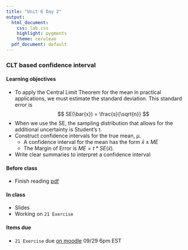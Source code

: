 ```yaml
---
title: "Unit 6 Day 2"
output: 
  html_document:
    css: lab.css
    highlight: pygments
    theme: cerulean
  pdf_document: default
---
```


###  CLT based confidence interval

#### Learning objectives 

* To apply the Central Limit Theorem for the mean in practical applications, we must
estimate the standard deviation. This standard error is 
$$ SE(\bar{x}) = \frac{s}{\sqrt{n}} $$
* When we use the SE, the sampling distribution that allows for the additional uncertainty is Student’s t.
* Construct confidence intervals for the true mean, $\mu$.
  * A confidence interval for the mean has the form $\bar{x} \pm ME$
  * The Margin of Error is $ME = t* SE(\bar{x})$.
* Write clear summaries to interpret a confidence interval


#### Before class
* Finish reading [pdf](https://piazza.com/class_profile/get_resource/kcqqet0ou724kc/kfmxy2m327a66y)

#### In class
* Slides
* Working on `21 Exercise`

#### Items due
* `21 Exercise` due [on moodle](https://moodle.mtholyoke.edu/mod/assign/view.php?id=573212) 09/29 6pm EST